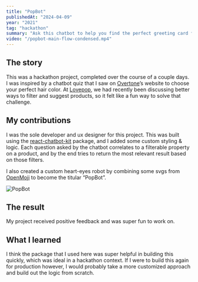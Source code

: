 ```yaml
---
title: "PopBot"
publishedAt: "2024-04-09"
year: "2021"
tag: "hackathon"
summary: "Ask this chatbot to help you find the perfect greeting card for any occasion."
video: "/popbot-main-flow-condensed.mp4"
---
```


## The story

This was a hackathon project, completed over the course of a couple days. I was inspired by a chatbot quiz that I saw on [Overtone](https://overtone.co/)’s website to choose your perfect hair color. At [Lovepop](https://www.lovepop.com/), we had recently been discussing better ways to filter and suggest products, so it felt like a fun way to solve that challenge.

## My contributions

I was the sole developer and ux designer for this project. This was built using the [react-chatbot-kit](https://fredrikoseberg.github.io/react-chatbot-kit-docs/) package, and I added some custom styling & logic. Each question asked by the chatbot correlates to a filterable property on a product, and by the end tries to return the most relevant result based on those filters.

I also created a custom heart-eyes robot by combining some svgs from [OpenMoji](https://openmoji.org/) to become the titular “PopBot”.

![](/popbot.svg "PopBot")

## The result

My project received positive feedback and was super fun to work on.

## What I learned

I think the package that I used here was super helpful in building this quickly, which was ideal in a hackathon context. If I were to build this again for production however, I would probably take a more customized approach and build out the logic from scratch.
